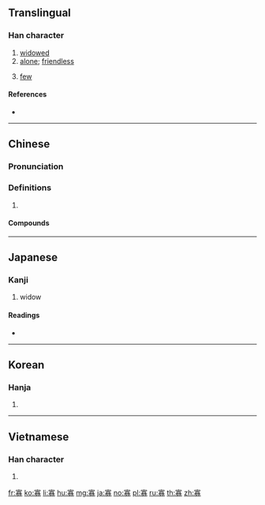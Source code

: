 {{character info/new}}
==Translingual==

===Han character===
{{Han char|rn=40|rad=宀|as=11|sn=14|four=30227|canj=JMCH|ids=⿳宀頁刀}}

# [[widowed]]
# [[alone]]; [[friendless]]
# {{lb|cmn|literary}} [[few]]

====References====
* {{Han ref|kx=0290.190|dkj=07286|dj=0574.260|hdz=20947.070|uh=5BE1|ud=23521|bh=B9E8|bd=47592}}

----

==Chinese==
{{zh-forms}}

===Pronunciation===
{{zh-pron
|m=guǎ
|c=gwaa2
|mc=y
|oc=y
|ma=
|cat=a
}}

===Definitions===
{{zh-hanzi}}

# {{rfdef|lang=zh}}

====Compounds====
{{zh-der|恤孤念寡|寡見鮮聞|彼眾我寡|寡斷|吃寡醋|寡情|寡妻|惜孤念寡|失道寡助|以眾克寡|寡見少聞|寡鵠|單鵠寡鳧|吃寡酒|寡女|寡謀|寡言|寡鶴|寡夫|刻薄寡恩|寡婦|恬淡寡欲|寡恩|孤家寡人|寡合|兵微將寡|守活寡|寡情少義|寡將|寡欲|巴寡婦清|孤鸞寡鶴|寡母|少私寡慾|優柔寡斷|喝寡酒|寡鵠孤鸞|寡過|寡拉主兒|寡廉鮮恥|寡居|寡小君|寡宿孤辰|寡君|寡占|寡剌|寡人|寡二少雙|寡不敵眾|形孤影寡|守寡|孤鴻寡鵠|孤寡|孤兒寡婦|寡糖|寡頭政治|多端寡要|寡恩少義|以寡擊眾|多賤寡貴|多寡|寡酒|寡陋|寡聞少見|孤陋寡聞|女兒寡|孤寡不穀|寡頭|小國寡民|以寡敵眾|文君新寡|撫孤恤寡|沉厚寡言|新寡|憐孤惜寡|清靜寡欲|擔孤受寡|矜寡孤獨|活寡|眾寡不敵|沉默寡言|望門寡|沉重寡言|款啟寡聞|稱孤道寡|果寡糖|眾寡莫敵|眾寡懸殊|眾寡勢殊|眾寡|眾寡難敵|振窮恤寡|獨學寡聞|曲高和寡|柔茹寡斷|清心寡慾|淺見寡識|澹泊寡欲|敵眾我寡|抑鬱寡歡|清湯寡水|淺見寡聞|活守寡|柔懦寡斷|款學寡聞|清貧寡欲|臉黃皮寡|菲才寡學|輕諾寡信|道寡稱孤|輕言寡信|落寞寡歡|落落寡合|糧寡兵微|說寡嘴|黑寡婦|鰥寡|鬱鬱寡歡|足謀寡斷|鰥寡孤獨|闖寡門|裒多益寡|落落寡歡|罕言寡語}}

----

==Japanese==

===Kanji===
{{ja-kanji|grade=c|rs=宀11}}

# widow

====Readings====
* {{ja-readings|goon=[[け]] (ke)|kanon=[[か]] (ka)|kun=[[やもめ]] (yamome), [[すくない]] (sukunai)}}

----

==Korean==

===Hanja===
{{ko-hanja|hangeul=과|rv=gwa|mr=kwa}}

# {{defn|lang=ko|sort=宀11}}

----

==Vietnamese==

===Han character===
{{vi-hantu|[[quả]], [[goá]]|rs=宀11}}

# {{defn|lang=vi}}

[[fr:寡]]
[[ko:寡]]
[[li:寡]]
[[hu:寡]]
[[mg:寡]]
[[ja:寡]]
[[no:寡]]
[[pl:寡]]
[[ru:寡]]
[[th:寡]]
[[zh:寡]]